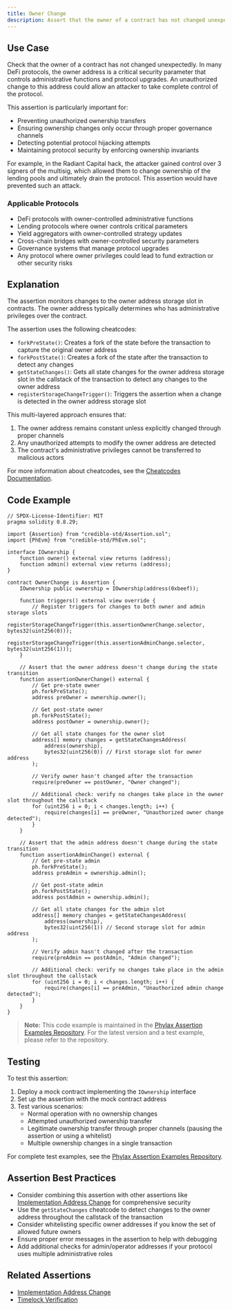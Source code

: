 ```yaml
---
title: Owner Change
description: Assert that the owner of a contract has not changed unexpectedly
---
```


## Use Case
Check that the owner of a contract has not changed unexpectedly. In many DeFi protocols, the owner address is a critical security parameter that controls administrative functions and protocol upgrades. An unauthorized change to this address could allow an attacker to take complete control of the protocol.

This assertion is particularly important for:
- Preventing unauthorized ownership transfers
- Ensuring ownership changes only occur through proper governance channels
- Detecting potential protocol hijacking attempts
- Maintaining protocol security by enforcing ownership invariants

For example, in the Radiant Capital hack, the attacker gained control over 3 signers of the multisig, which allowed them to change ownership of the lending pools and ultimately drain the protocol. This assertion would have prevented such an attack.

### Applicable Protocols
- DeFi protocols with owner-controlled administrative functions
- Lending protocols where owner controls critical parameters
- Yield aggregators with owner-controlled strategy updates
- Cross-chain bridges with owner-controlled security parameters
- Governance systems that manage protocol upgrades
- Any protocol where owner privileges could lead to fund extraction or other security risks

## Explanation
The assertion monitors changes to the owner address storage slot in contracts. The owner address typically determines who has administrative privileges over the contract.

The assertion uses the following cheatcodes:
- `forkPreState()`: Creates a fork of the state before the transaction to capture the original owner address
- `forkPostState()`: Creates a fork of the state after the transaction to detect any changes
- `getStateChanges()`: Gets all state changes for the owner address storage slot in the callstack of the transaction to detect any changes to the owner address
- `registerStorageChangeTrigger()`: Triggers the assertion when a change is detected in the owner address storage slot

This multi-layered approach ensures that:
1. The owner address remains constant unless explicitly changed through proper channels
2. Any unauthorized attempts to modify the owner address are detected
3. The contract's administrative privileges cannot be transferred to malicious actors

For more information about cheatcodes, see the [Cheatcodes Documentation](/credible/cheatcodes).

## Code Example
```solidity
// SPDX-License-Identifier: MIT
pragma solidity 0.8.29;

import {Assertion} from "credible-std/Assertion.sol";
import {PhEvm} from "credible-std/PhEvm.sol";

interface IOwnership {
    function owner() external view returns (address);
    function admin() external view returns (address);
}

contract OwnerChange is Assertion {
    IOwnership public ownership = IOwnership(address(0xbeef));

    function triggers() external view override {
        // Register triggers for changes to both owner and admin storage slots
        registerStorageChangeTrigger(this.assertionOwnerChange.selector, bytes32(uint256(0)));
        registerStorageChangeTrigger(this.assertionAdminChange.selector, bytes32(uint256(1)));
    }

    // Assert that the owner address doesn't change during the state transition
    function assertionOwnerChange() external {
        // Get pre-state owner
        ph.forkPreState();
        address preOwner = ownership.owner();

        // Get post-state owner
        ph.forkPostState();
        address postOwner = ownership.owner();

        // Get all state changes for the owner slot
        address[] memory changes = getStateChangesAddress(
            address(ownership),
            bytes32(uint256(0)) // First storage slot for owner address
        );

        // Verify owner hasn't changed after the transaction
        require(preOwner == postOwner, "Owner changed");

        // Additional check: verify no changes take place in the owner slot throughout the callstack
        for (uint256 i = 0; i < changes.length; i++) {
            require(changes[i] == preOwner, "Unauthorized owner change detected");
        }
    }

    // Assert that the admin address doesn't change during the state transition
    function assertionAdminChange() external {
        // Get pre-state admin
        ph.forkPreState();
        address preAdmin = ownership.admin();

        // Get post-state admin
        ph.forkPostState();
        address postAdmin = ownership.admin();

        // Get all state changes for the admin slot
        address[] memory changes = getStateChangesAddress(
            address(ownership),
            bytes32(uint256(1)) // Second storage slot for admin address
        );

        // Verify admin hasn't changed after the transaction
        require(preAdmin == postAdmin, "Admin changed");

        // Additional check: verify no changes take place in the admin slot throughout the callstack
        for (uint256 i = 0; i < changes.length; i++) {
            require(changes[i] == preAdmin, "Unauthorized admin change detected");
        }
    }
}
```

> **Note:** This code example is maintained in the [Phylax Assertion Examples Repository](https://github.com/phylaxsystems/assertion-examples/blob/main/assertions/assertions_book/). For the latest version and a test example, please refer to the repository.

## Testing
To test this assertion:
1. Deploy a mock contract implementing the `IOwnership` interface
2. Set up the assertion with the mock contract address
3. Test various scenarios:
   - Normal operation with no ownership changes
   - Attempted unauthorized ownership transfer
   - Legitimate ownership transfer through proper channels (pausing the assertion or using a whitelist)
   - Multiple ownership changes in a single transaction

For complete test examples, see the [Phylax Assertion Examples Repository](https://github.com/phylaxsystems/assertion-examples).

## Assertion Best Practices
- Consider combining this assertion with other assertions like [Implementation Address Change](/assertions-book/assertions/ass01-impl-addr-change) for comprehensive security
- Use the `getStateChanges` cheatcode to detect changes to the owner address throughout the callstack of the transaction
- Consider whitelisting specific owner addresses if you know the set of allowed future owners
- Ensure proper error messages in the assertion to help with debugging
- Add additional checks for admin/operator addresses if your protocol uses multiple administrative roles

## Related Assertions
- [Implementation Address Change](/assertions-book/assertions/ass01-impl-addr-change)
- [Timelock Verification](/assertions-book/assertions/ass09-timelock-verification)
